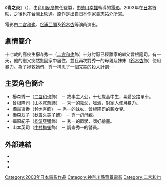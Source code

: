 {{noteTA   
|T=zh-hans:青之炎;zh-hant:青之炎;zh-tw:青之炎;zh-hk:青之炎;zh-mo:青之炎;   
|G1=Show   
}}
{{About|日本電影作品|同名日本漫畫|青之炎 (漫畫)}}
{{Infobox Film   
| name = 青之炎<br><small>{{lang|ja|青の炎 The Blue Light}}</small>   
| en_name = The Blue Light   
| tw_name = 青之炎   
| hk_name = 青之炎   
| director = [[蜷川幸雄|蜷川幸雄]]   
| producer = [[角川歴彦|角川歴彦]]
| writer = [[貴志祐介|貴志祐介]]（原作）<br />[[蜷川幸雄|蜷川幸雄]]<br />[[宮脇卓也|宮脇卓也]]
| starring = [[二宮和也|二宮和也]]<br />[[松浦亞彌|松浦亞彌]]<br />[[鈴木杏|鈴木杏]]
| theme song = 
| cinematography =    
| editing =    
| production_company =    
| distributor = [[東寶株式會社|東寶]]（日本）   
| released = （日本）[[2003年3月|2003年3月15日]]
| runtime = 116 min   
| country = [[日本电影|日本]]
| awards =    
| language = [[日語|日語]]   
| budget =    
| preceded_by =    
| followed_by =    
| amg_id =    
| imdb_id = 0804513   
}}   
{{Japanese|japanese=青の炎|romaji=Ao no hono }}   
   
《'''青之炎'''》（{{lang-ja|青の炎}}），由[[角川歴彦|角川歴彦]]擔任監製，由[[蜷川幸雄|蜷川幸雄]]執導的[[電影|電影]]，2003年在[[日本|日本]]首映，之後也在[[台灣|台灣]]上映過。原作是出自日本作家[[貴志祐介|貴志祐介]]所寫。

電影由[[二宮和也|二宮和也]]、[[松浦亞彌|松浦亞彌]]及[[鈴木杏|鈴木杏]]等演員演出。

==劇情簡介==   
    
十七歲的高校生櫛森秀一（[[二宮和也|二宮和也]]飾）十分討厭已經離家的繼父曾根隆司。有一天，他的繼父突然搬回家中居住，並且再次對秀一的母親及妹妹（[[鈴木杏|鈴木杏]]飾）使用暴力。為了拯救她們，秀一構思了一個完美的殺人計劃‧‧‧

==主要角色簡介==   
* 櫛森秀一（[[二宮和也|二宮和也]]飾） － 故事主人公，十七歲高中生，喜愛公路單車。
* 曾根隆司（[[山本寛斎|山本寛斎]]飾） － 秀一的繼父，嗜酒，對家人使用暴力。
* 櫛森遥香（[[鈴木杏|鈴木杏]]飾） － 秀一的妹妹，曾根隆司的親女兒。  
* 櫛森友子（[[秋吉久美子|秋吉久美子]]飾） － 秀一的母親。  
* 福原紀子（[[松浦亞彌|松浦亞彌]]飾） － 秀一的同學，嗜好繪畫。 
* 山本英司（[[中村梅雀|中村梅雀]]飾） － 調查秀一的警員。 

== 外部連結 ==
* {{IMDb title}}
* {{Rotten Tomatoes}}
* {{Douban}}

{{DEFAULTSORT:Ao no Honō}}    
[[Category:2003年日本電影作品|Category:2003年日本電影作品]]
[[Category:神奈川縣背景電影|Category:神奈川縣背景電影]]
[[Category:二宮和也|Category:二宮和也]]